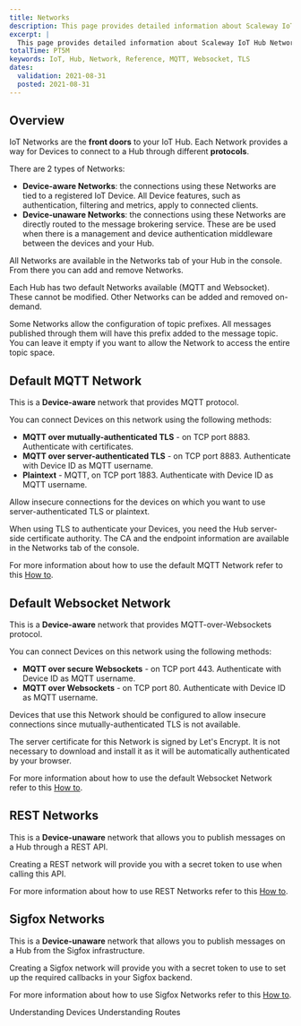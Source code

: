 ```yaml
---
title: Networks
description: This page provides detailed information about Scaleway IoT Hub Networks.
excerpt: |
  This page provides detailed information about Scaleway IoT Hub Networks.
totalTime: PT5M
keywords: IoT, Hub, Network, Reference, MQTT, Websocket, TLS
dates:
  validation: 2021-08-31
  posted: 2021-08-31
---
```


## Overview

IoT Networks are the **front doors** to your IoT Hub. Each Network provides a way for Devices to connect to a Hub through different **protocols**.

There are 2 types of Networks:

- **Device-aware Networks**: the connections using these Networks are tied to a registered IoT Device. All Device features, such as authentication, filtering and metrics, apply to connected clients.
- **Device-unaware Networks**: the connections using these Networks are directly routed to the message brokering service. These are be used when there is a management and device authentication middleware between the devices and your Hub.

All Networks are available in the Networks tab of your Hub in the console. From there you can add and remove Networks.

<Message type="note">

  Each Hub has two default Networks available (MQTT and Websocket). These cannot be modified. Other Networks can be added and removed on-demand.

</Message>

<Message type="note">

  Some Networks allow the configuration of topic prefixes. All messages published through them will have this prefix added to the message topic. You can leave it empty if you want to allow the Network to access the entire topic space.

</Message>

## Default MQTT Network

This is a **Device-aware** network that provides MQTT protocol.

You can connect Devices on this network using the following methods:

- **MQTT over mutually-authenticated TLS** - on TCP port 8883. Authenticate with certificates.
- **MQTT over server-authenticated TLS** - on TCP port 8883. Authenticate with Device ID as MQTT username.
- **Plaintext** - MQTT, on TCP port 1883. Authenticate with Device ID as MQTT username.

<Message type="note">

  Allow insecure connections for the devices on which you want to use server-authenticated TLS or plaintext.

</Message>

When using TLS to authenticate your Devices, you need the Hub server-side certificate authority. The CA and the endpoint information are available in the Networks tab of the console.

<Message type="note">

  For more information about how to use the default MQTT Network refer to this [How to](/iot/iot-hub/how-to/connect-default-mqtt-network/).

</Message>

## Default Websocket Network

This is a **Device-aware** network that provides MQTT-over-Websockets protocol.

You can connect Devices on this network using the following methods:

- **MQTT over secure Websockets** - on TCP port 443. Authenticate with Device ID as MQTT username.
- **MQTT over Websockets** - on TCP port 80. Authenticate with Device ID as MQTT username.

<Message type="important">

  Devices that use this Network should be configured to allow insecure connections since mutually-authenticated TLS is not available.

</Message>

<Message type="note">

  The server certificate for this Network is signed by Let's Encrypt. It is not necessary to download and install it as it will be automatically authenticated by your browser.

</Message>

<Message type="note">

  For more information about how to use the default Websocket Network refer to this [How to](/iot/iot-hub/how-to/connect-default-websocket-network/).

</Message>

## REST Networks

This is a **Device-unaware** network that allows you to publish messages on a Hub through a REST API.

Creating a REST network will provide you with a secret token to use when calling this API.

<Message type="note">

  For more information about how to use REST Networks refer to this [How to](/iot/iot-hub/how-to/setup-use-rest-network/).

</Message>

## Sigfox Networks

This is a **Device-unaware** network that allows you to publish messages on a Hub from the Sigfox infrastructure.

Creating a Sigfox network will provide you with a secret token to use to set up the required callbacks in your Sigfox backend.

<Message type="note">

  For more information about how to use Sigfox Networks refer to this [How to](/iot/iot-hub/how-to/setup-use-sigfox-network/).

</Message>

<Navigation title="See Also">
  <PreviousButton to="/iot/iot-hub/reference-content/devices/">Understanding Devices</PreviousButton>
  <NextButton to="/iot/iot-hub/reference-content/routes/">Understanding Routes</NextButton>
</Navigation>
